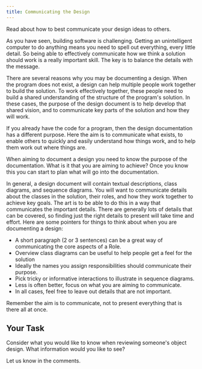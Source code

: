 ```yaml
---
title: Communicating the Design
---
```


Read about how to best communicate your design ideas to others.

As you have seen, building software is challenging. Getting an unintelligent computer to do anything means you need to spell out everything, every little detail. So being able to effectively communicate how we think a solution should work is a really important skill. The key is to balance the details with the message.

There are several reasons why you may be documenting a design. When the program does not exist, a design can help multiple people work together to build the solution. To work effectively together, these people need to build a shared understanding of the structure of the program's solution. In these cases, the purpose of the design document is to help develop that shared vision, and to communicate key parts of the solution and how they will work.

If you already have the code for a program, then the design documentation has a different purpose. Here the aim is to communicate what exists, to enable others to quickly and easily understand how things work, and to help them work out where things are.

When aiming to document a design you need to know the purpose of the documentation. What is it that you are aiming to achieve? Once you know this you can start to plan what will go into the documentation.

In general, a design document will contain textual descriptions, class diagrams, and sequence diagrams. You will want to communicate details about the classes in the solution, their roles, and how they work together to achieve key goals. The art is to be able to do this in a way that communicates the important details. There are generally lots of details that can be covered, so finding just the right details to present will take time and effort. Here are some pointers for things to think about when you are documenting a design:

- A short paragraph (2 or 3 sentences) can be a great way of communicating the core aspects of a Role.
- Overview class diagrams can be useful to help people get a feel for the solution
- Ideally the names you assign responsibilities should communicate their purpose.
- Pick tricky or informative interactions to illustrate in sequence diagrams.
- Less is often better, focus on what you are aiming to communicate.
- In all cases, feel free to leave out details that are not important. 

Remember the aim is to communicate, not to present everything that is there all at once.


## Your Task

Consider what you would like to know when reviewing someone's object design. What information would you like to see?

Let us know in the comments.